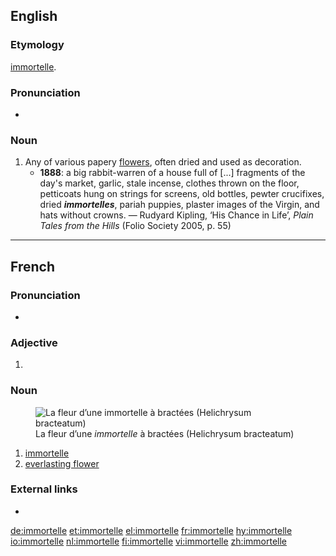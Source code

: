 ==English==

===Etymology===
{{borrowing|fr|lang=en}} [[#French|immortelle]].

===Pronunciation===
* {{IPA|/ɪmɔːˈtɛl/|lang=en}}

===Noun===
{{en-noun}}

# Any of various papery [[flowers]], often dried and used as decoration.
#* '''1888''': a big rabbit-warren of a house full of [...] fragments of the day's market, garlic, stale incense, clothes thrown on the floor, petticoats hung on strings for screens, old bottles, pewter crucifixes, dried '''''immortelles''''', pariah puppies, plaster images of the Virgin, and hats without crowns. — Rudyard Kipling, ‘His Chance in Life’, ''Plain Tales from the Hills'' (Folio Society 2005, p. 55)

----

==French==

===Pronunciation===
* {{IPA|/imɔʁtɛl/|lang=fr}}

===Adjective===
{{head|fr|adjective form}}

# {{feminine singular of|immortel|lang=fr}}

===Noun===
{{fr-noun|f}}
[[File:Helichrysum bracteatum 1.JPG|thumbnail|La fleur d’une ''immortelle'' à bractées (Helichrysum bracteatum)]]

# [[#English|immortelle]]
# [[everlasting flower]]

===External links===
* {{R:TLFi}}

[[de:immortelle]]
[[et:immortelle]]
[[el:immortelle]]
[[fr:immortelle]]
[[hy:immortelle]]
[[io:immortelle]]
[[nl:immortelle]]
[[fi:immortelle]]
[[vi:immortelle]]
[[zh:immortelle]]